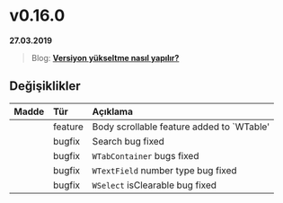 
# v0.16.0

**27.03.2019**

> Blog: [__Versiyon yükseltme nasıl yapılır?__](/blog/how-to-version-upgrade)

## Değişiklikler

| Madde             | Tür           | Açıklama                                                                                          |
|:------------------|:--------------|:--------------------------------------------------------------------------------------------------|
|                   | feature       | Body scrollable feature added to `WTable'                                                         |
|                   | bugfix        | Search bug fixed                                                                                  |
|                   | bugfix        | `WTabContainer` bugs fixed                                                                        |
|                   | bugfix        | `WTextField` number type bug fixed                                                                |
|                   | bugfix        | `WSelect` isClearable bug fixed                                                                |

<br/>
<br/>
